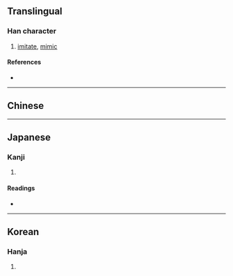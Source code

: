 {{character info/new}}
{{also|效}}
==Translingual==

===Han character===
{{Han char|rn=9|rad=人|as=10|sn=12|four=28240|canj=OYKK|ids=⿰亻效}}

# [[imitate]], [[mimic]]

====References====
* {{Han ref|kx=0113.240|dkj=00969|dj=0241.130|hdz=10205.020|uh=509A|ud=20634|bh=B3CB|bd=46027}}

----

==Chinese==
{{zh-see|效|v}}

----

==Japanese==

===Kanji===
{{ja-kanji|grade=|rs=人10}}

# {{defn|lang=ja|sort=人10}}

====Readings====
* {{ja-readings|on=[[こう]] (kō)|kun=[[ならう]] (narau)}}

----

==Korean==

===Hanja===
{{ko-hanja|hangeul=효|rv=hyo|mr=hyo}}

# {{defn|lang=ko|sort=人10}}